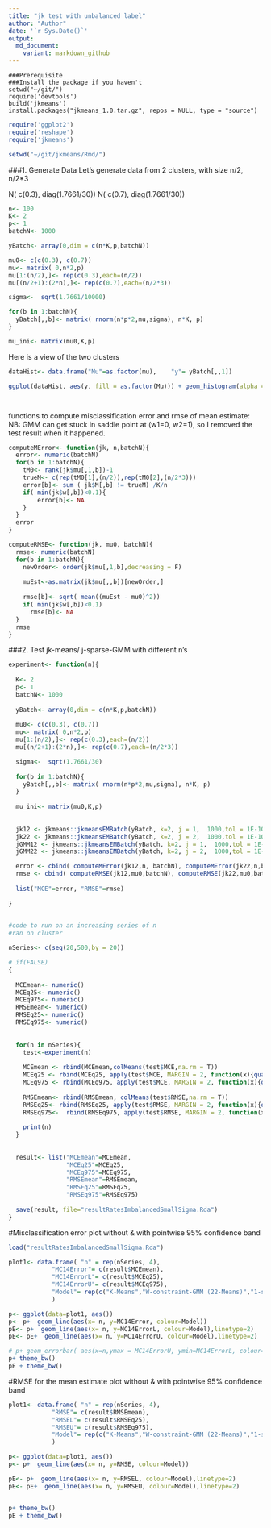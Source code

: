 ```yaml
---
title: "jk test with unbalanced label"
author: "Author"
date: '`r Sys.Date()`'
output:
  md_document: 
    variant: markdown_github
---
```



```
###Prerequisite
###Install the package if you haven't
setwd("~/git/")
require('devtools')
build('jkmeans')
install.packages("jkmeans_1.0.tar.gz", repos = NULL, type = "source")
```

```r
require('ggplot2')
require('reshape')
require('jkmeans')

setwd("~/git/jkmeans/Rmd/")
```


###1. Generate Data
Let's generate data from 2 clusters, with size n/2, n/2*3

N( c(0.3), diag(1.7661/30))
N( c(0.7), diag(1.7661/30))

```r
n<- 100
K<- 2
p<- 1
batchN<- 1000

yBatch<- array(0,dim = c(n*K,p,batchN))

mu0<- c(c(0.3), c(0.7))
mu<- matrix( 0,n*2,p)
mu[1:(n/2),]<- rep(c(0.3),each=(n/2))
mu[(n/2+1):(2*n),]<- rep(c(0.7),each=(n/2*3))

sigma<-  sqrt(1.7661/10000)

for(b in 1:batchN){
  yBatch[,,b]<- matrix( rnorm(n*p*2,mu,sigma), n*K, p)
}

mu_ini<- matrix(mu0,K,p)

```


Here is a view of the two clusters
```r


dataHist<- data.frame("Mu"=as.factor(mu),    "y"= yBatch[,,1])

ggplot(dataHist, aes(y, fill = as.factor(Mu))) + geom_histogram(alpha = 0.2,bins = 30,  position="identity")




```


functions to compute misclassification error and rmse of mean estimate:
NB: GMM can get stuck in saddle point at (w1=0, w2=1), so I removed the test result when it happened.
```r

computeMError<- function(jk, n,batchN){
  error<- numeric(batchN)
  for(b in 1:batchN){
    tM0<- rank(jk$mu[,1,b])-1
    trueM<- c(rep(tM0[1],(n/2)),rep(tM0[2],(n/2*3)))
    error[b]<- sum ( jk$M[,b] != trueM) /K/n
    if( min(jk$w[,b])<0.1){
        error[b]<- NA
    }
  }
  error
}

computeRMSE<- function(jk, mu0, batchN){
  rmse<- numeric(batchN)
  for(b in 1:batchN){
    newOrder<- order(jk$mu[,1,b],decreasing = F)
    
    muEst<-as.matrix(jk$mu[,,b])[newOrder,]
   
    rmse[b]<- sqrt( mean((muEst - mu0)^2))
    if( min(jk$w[,b])<0.1)
      rmse[b]<- NA
  }
  rmse
}


```

###2. Test jk-means/ j-sparse-GMM with different n's



```r


experiment<- function(n){
  
  K<- 2
  p<- 1
  batchN<- 1000
  
  yBatch<- array(0,dim = c(n*K,p,batchN))
  
  mu0<- c(c(0.3), c(0.7))
  mu<- matrix( 0,n*2,p)
  mu[1:(n/2),]<- rep(c(0.3),each=(n/2))
  mu[(n/2+1):(2*n),]<- rep(c(0.7),each=(n/2*3))

  sigma<-  sqrt(1.7661/30)
  
  for(b in 1:batchN){
    yBatch[,,b]<- matrix( rnorm(n*p*2,mu,sigma), n*K, p)
  }
  
  mu_ini<- matrix(mu0,K,p)
  
  
  jk12 <- jkmeans::jkmeansEMBatch(yBatch, k=2, j = 1,  1000,tol = 1E-10,useKmeansIni = F, meansIni = mu_ini, fixW = T,sigma2_ini = sigma^2)
  jk22 <- jkmeans::jkmeansEMBatch(yBatch, k=2, j = 2,  1000,tol = 1E-10,useKmeansIni = F, meansIni = mu_ini, fixW = T,sigma2_ini = sigma^2)
  jGMM12 <- jkmeans::jkmeansEMBatch(yBatch, k=2, j = 1,  1000,tol = 1E-10,useKmeansIni = F, meansIni = mu_ini, fixW = F,sigma2_ini = sigma^2)
  jGMM22 <- jkmeans::jkmeansEMBatch(yBatch, k=2, j = 2,  1000,tol = 1E-10,useKmeansIni = F, meansIni = mu_ini, fixW = F,sigma2_ini = sigma^2)

  error <- cbind( computeMError(jk12,n, batchN), computeMError(jk22,n,batchN), computeMError(jGMM12,n,batchN),computeMError(jGMM22,n,batchN))
  rmse <- cbind( computeRMSE(jk12,mu0,batchN), computeRMSE(jk22,mu0,batchN), computeRMSE(jGMM12,mu0,batchN),computeRMSE(jGMM22,mu0,batchN))
    
  list("MCE"=error, "RMSE"=rmse)
  
}
  

```



```r
#code to run on an increasing series of n
#ran on cluster

nSeries<- c(seq(20,500,by = 20))

# if(FALSE)
{
  
  MCEmean<- numeric()
  MCEq25<- numeric()
  MCEq975<- numeric()
  RMSEmean<- numeric()
  RMSEq25<- numeric()
  RMSEq975<- numeric()
  
  
  for(n in nSeries){
    test<-experiment(n)
    
    MCEmean <- rbind(MCEmean,colMeans(test$MCE,na.rm = T))
    MCEq25 <- rbind(MCEq25, apply(test$MCE, MARGIN = 2, function(x){quantile(x,probs = 0.025,na.rm = T)}))
    MCEq975 <- rbind(MCEq975, apply(test$MCE, MARGIN = 2, function(x){quantile(x,probs = 0.975,na.rm = T)}))
    
    RMSEmean<- rbind(RMSEmean, colMeans(test$RMSE,na.rm = T))
    RMSEq25<- rbind(RMSEq25, apply(test$RMSE, MARGIN = 2, function(x){quantile(x,probs = 0.025,na.rm = T)}))
    RMSEq975<-  rbind(RMSEq975, apply(test$RMSE, MARGIN = 2, function(x){quantile(x,probs = 0.975,na.rm = T)}))
    
    print(n)
  }
  
  
  result<- list("MCEmean"=MCEmean,
                "MCEq25"=MCEq25,
                "MCEq975"=MCEq975,
                "RMSEmean"=RMSEmean,
                "RMSEq25"=RMSEq25,
                "RMSEq975"=RMSEq975)
  
  save(result, file="resultRatesImbalancedSmallSigma.Rda")
}

```


#Misclassification error
plot without & with pointwise 95% confidence band

```r

load("resultRatesImbalancedSmallSigma.Rda")

plot1<- data.frame( "n" = rep(nSeries, 4),
            "MC14Error"= c(result$MCEmean),
            "MC14ErrorL"= c(result$MCEq25),
            "MC14ErrorU"= c(result$MCEq975),
            "Model"= rep(c("K-Means","W-constraint-GMM (22-Means)","1-sparse-GMM","GMM"),each= length(nSeries))
            )

p<- ggplot(data=plot1, aes())
p<- p+  geom_line(aes(x= n, y=MC14Error, colour=Model)) 
pE<- p+  geom_line(aes(x= n, y=MC14ErrorL, colour=Model),linetype=2) 
pE<- pE+  geom_line(aes(x= n, y=MC14ErrorU, colour=Model),linetype=2) 

# p+ geom_errorbar( aes(x=n,ymax = MC14ErrorU, ymin=MC14ErrorL, colour=Model),width=0.2)
p+ theme_bw()
pE + theme_bw()
```

#RMSE for the mean estimate
plot without & with pointwise 95% confidence band

```r

plot1<- data.frame( "n" = rep(nSeries, 4),
            "RMSE"= c(result$RMSEmean),
            "RMSEL"= c(result$RMSEq25),
            "RMSEU"= c(result$RMSEq975),
            "Model"= rep(c("K-Means","W-constraint-GMM (22-Means)","1-sparse-GMM","GMM"),each= length(nSeries))
            )

p<- ggplot(data=plot1, aes())
p<- p+  geom_line(aes(x= n, y=RMSE, colour=Model)) 

pE<- p+  geom_line(aes(x= n, y=RMSEL, colour=Model),linetype=2) 
pE<- pE+  geom_line(aes(x= n, y=RMSEU, colour=Model),linetype=2) 


p+ theme_bw()
pE + theme_bw()

```